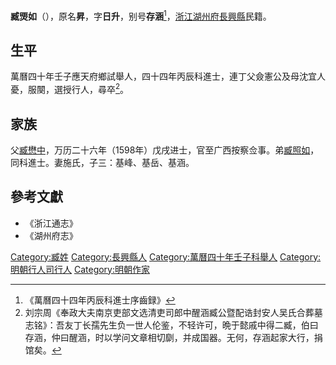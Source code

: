 '''臧煚如'''（{{bd|?||?|}}），原名'''昇'''，字'''日升'''，别号'''存涵'''<ref>《萬曆四十四年丙辰科進士序齒録》</ref>，[[浙江|浙江]][[湖州府|湖州府]][[長興縣|長興縣]]民籍。

== 生平 ==
萬曆四十年壬子應天府鄉試舉人，四十四年丙辰科進士，連丁父僉憲公及母沈宜人憂，服闋，選授行人，尋卒<ref>刘宗周《奉政大夫南京吏部文选清吏司郎中醒涵臧公暨配诰封安人吴氏合葬墓志铭》：吾友丁长孺先生负一世人伦鉴，不轻许可，晩于懿戚中得二臧，伯曰存涵，仲曰醒涵，时以学问文章相切劘，并成国器。无何，存涵起家大行，捐馆矣。</ref>。

== 家族 ==
父[[臧懋中|臧懋中]]，万历二十六年（1598年）戊戌进士，官至广西按察佥事。弟[[臧照如|臧照如]]，同科進士。妻施氏，子三：基峰、基岳、基涵。

==參考文獻==
{{reflist}}
*《浙江通志》
*《湖州府志》

{{萬曆四十四年丙辰科殿試金榜}}

{{Authority control}}

{{DEFAULTSORT:Zang臧}}
[[Category:臧姓|Category:臧姓]]
[[Category:長興縣人|Category:長興縣人]]
[[Category:萬曆四十年壬子科舉人|Category:萬曆四十年壬子科舉人]]
[[Category:明朝行人司行人|Category:明朝行人司行人]]
[[Category:明朝作家|Category:明朝作家]]